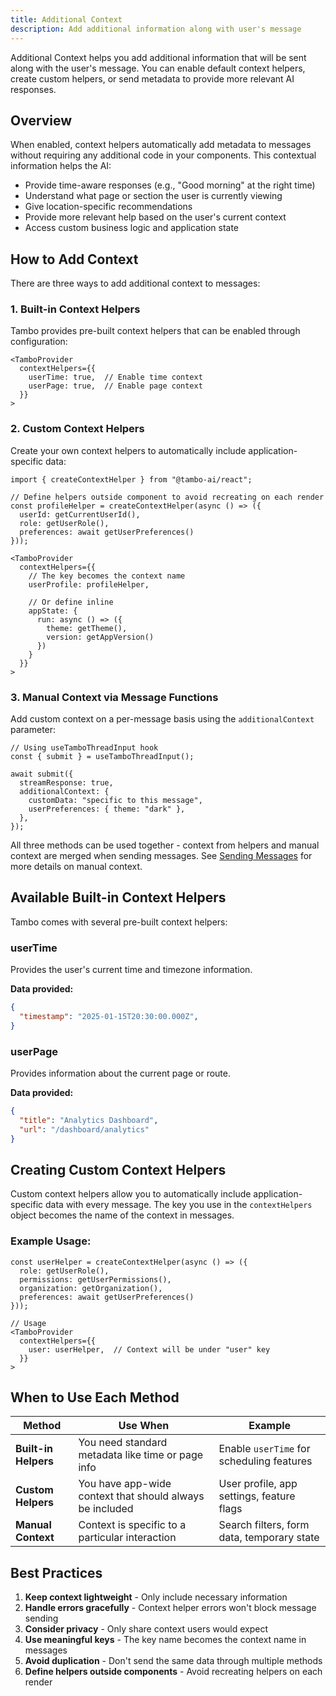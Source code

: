 ```yaml
---
title: Additional Context
description: Add additional information along with user's message
---
```


Additional Context helps you add additional information that will be sent along with the user's message. You can enable default context helpers, create custom helpers, or send metadata to provide more relevant AI responses.

## Overview

When enabled, context helpers automatically add metadata to messages without requiring any additional code in your components. This contextual information helps the AI:

- Provide time-aware responses (e.g., "Good morning" at the right time)
- Understand what page or section the user is currently viewing
- Give location-specific recommendations
- Provide more relevant help based on the user's current context
- Access custom business logic and application state

## How to Add Context

There are three ways to add additional context to messages:

### 1. Built-in Context Helpers

Tambo provides pre-built context helpers that can be enabled through configuration:

```tsx
<TamboProvider
  contextHelpers={{
    userTime: true,  // Enable time context
    userPage: true,  // Enable page context
  }}
>
```

### 2. Custom Context Helpers

Create your own context helpers to automatically include application-specific data:

```tsx
import { createContextHelper } from "@tambo-ai/react";

// Define helpers outside component to avoid recreating on each render
const profileHelper = createContextHelper(async () => ({
  userId: getCurrentUserId(),
  role: getUserRole(),
  preferences: await getUserPreferences()
}));

<TamboProvider
  contextHelpers={{
    // The key becomes the context name
    userProfile: profileHelper,

    // Or define inline
    appState: {
      run: async () => ({
        theme: getTheme(),
        version: getAppVersion()
      })
    }
  }}
>
```

### 3. Manual Context via Message Functions

Add custom context on a per-message basis using the `additionalContext` parameter:

```tsx
// Using useTamboThreadInput hook
const { submit } = useTamboThreadInput();

await submit({
  streamResponse: true,
  additionalContext: {
    customData: "specific to this message",
    userPreferences: { theme: "dark" },
  },
});
```

All three methods can be used together - context from helpers and manual context are merged when sending messages. See [Sending Messages](message-threads/sending-messages) for more details on manual context.

## Available Built-in Context Helpers

Tambo comes with several pre-built context helpers:

### userTime

Provides the user's current time and timezone information.

**Data provided:**

```json
{
  "timestamp": "2025-01-15T20:30:00.000Z",
}
```

### userPage

Provides information about the current page or route.

**Data provided:**

```json
{
  "title": "Analytics Dashboard",
  "url": "/dashboard/analytics"
}
```

## Creating Custom Context Helpers

Custom context helpers allow you to automatically include application-specific data with every message. The key you use in the `contextHelpers` object becomes the name of the context in messages.

### Example Usage:

```tsx
const userHelper = createContextHelper(async () => ({
  role: getUserRole(),
  permissions: getUserPermissions(),
  organization: getOrganization(),
  preferences: await getUserPreferences()
}));

// Usage
<TamboProvider
  contextHelpers={{
    user: userHelper,  // Context will be under "user" key
  }}
>
```

## When to Use Each Method

| Method               | Use When                                                 | Example                                    |
| -------------------- | -------------------------------------------------------- | ------------------------------------------ |
| **Built-in Helpers** | You need standard metadata like time or page info        | Enable `userTime` for scheduling features  |
| **Custom Helpers**   | You have app-wide context that should always be included | User profile, app settings, feature flags  |
| **Manual Context**   | Context is specific to a particular interaction          | Search filters, form data, temporary state |

## Best Practices

1. **Keep context lightweight** - Only include necessary information
2. **Handle errors gracefully** - Context helper errors won't block message sending
3. **Consider privacy** - Only share context users would expect
4. **Use meaningful keys** - The key name becomes the context name in messages
5. **Avoid duplication** - Don't send the same data through multiple methods
6. **Define helpers outside components** - Avoid recreating helpers on each render
